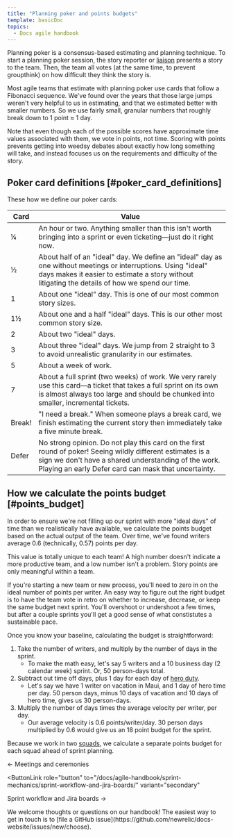 ```yaml
---
title: "Planning poker and points budgets"
template: basicDoc
topics:
  - Docs agile handbook
---
```


Planning poker is a consensus-based estimating and planning technique. To start a planning poker session, the story reporter or [liaison](/docs/agile-handbook/sprint-mechanics/liaisonships/) presents a story to the team. Then, the team all votes (at the same time, to prevent groupthink) on how difficult they think the story is.

Most agile teams that estimate with planning poker use cards that follow a Fibonacci sequence. We've found over the years that those large jumps weren't very helpful to us in estimating, and that we estimated better with smaller numbers. So we use fairly small, granular numbers that roughly break down to 1 point ≈ 1 day.

Note that even though each of the possible scores have approximate time values associated with them, we vote in points, not time. Scoring with points prevents getting into weedsy debates about exactly how long something will take, and instead focuses us on the requirements and difficulty of the story.

## Poker card definitions [#poker_card_definitions]

These how we define our poker cards:

<table>
  <thead>
    <tr>
      <th>Card</th>
      <th>Value</th>
    </tr>
  </thead>
  <tbody>
    <tr>
      <td>¼</td>
      <td>An hour or two. Anything smaller than this isn't worth bringing into a sprint or even ticketing—just do it right now.</td>
    </tr>
    <tr>
      <td>½</td>
      <td>About half of an "ideal" day. We define an "ideal" day as one without meetings or interruptions. Using "ideal" days makes it easier to estimate a story without litigating the details of how we spend our time.</td>
    </tr>
    <tr>
      <td>1</td>
      <td>About one "ideal" day. This is one of our most common story sizes.</td>
    </tr>
    <tr>
      <td>1½</td>
      <td>About one and a half "ideal" days. This is our other most common story size.</td>
    </tr>
    <tr>
      <td>2</td>
      <td>About two "ideal" days.</td>
    </tr>
    <tr>
      <td>3</td>
      <td>About three "ideal" days. We jump from 2 straight to 3 to avoid unrealistic granularity in our estimates.</td>
    </tr>
    <tr>
      <td>5</td>
      <td>About a week of work.</td>
    </tr>
    <tr>
      <td>7</td>
      <td>About a full sprint (two weeks) of work. We very rarely use this card—a ticket that takes a full sprint on its own is almost always too large and should be chunked into smaller, incremental tickets.</td>
    </tr>
    <tr>
      <td>Break!</td>
      <td>"I need a break." When someone plays a break card, we finish estimating the current story then immediately take a five minute break.</td>
    </tr>
    <tr>
      <td>Defer</td>
      <td>No strong opinion. Do not play this card on the first round of poker! Seeing wildly different estimates is a sign we don't have a shared understanding of the work. Playing an early Defer card can mask that uncertainty.</td>
    </tr>
  </tbody>
</table>

## How we calculate the points budget [#points_budget]

In order to ensure we're not filling up our sprint with more "ideal days" of time than we realistically have available, we calculate the points budget based on the actual output of the team. Over time, we've found writers average 0.6 (technically, 0.57) points per day.

<Callout variant="tip">
  This value is totally unique to each team! A high number doesn't indicate a more productive team, and a low number isn't a problem. Story points are only meaningful within a team.
  
  If you're starting a new team or new process, you'll need to zero in on the ideal number of points per writer. An easy way to figure out the right budget is to have the team vote in retro on whether to increase, decrease, or keep the same budget next sprint. You'll overshoot or undershoot a few times, but after a couple sprints you'll get a good sense of what constistutes a sustainable pace.
</Callout>

Once you know your baseline, calculating the budget is straightforward:

1. Take the number of writers, and multiply by the number of days in the sprint. 
    - To make the math easy, let's say 5 writers and a 10 business day (2 calendar week) sprint. Or, 50 person-days total.
2. Subtract out time off days, plus 1 day for each day of [hero duty](/docs/agile-handbook/heroing/what-is-a-hero/).
    - Let's say we have 1 writer on vacation in Maui, and 1 day of hero time per day. 50 person days, minus 10 days of vacation and 10 days of hero time, gives us 30 person-days.
3. Multiply the number of days times the average velocity per writer, per day.
    - Our average velocity is 0.6 points/writer/day. 30 person days multiplied by 0.6 would give us an 18 point budget for the sprint.

Because we work in two [squads](/docs/agile-handbook/key-concepts/agile-sprints-profusion-of-terms/#teams-and-squads), we calculate a separate points budget for each squad ahead of sprint planning.

<ButtonGroup>
  <ButtonLink
  role="button"
  to="/docs/agile-handbook/sprint-mechanics/meetings-and-ceremonies/"
  variant="secondary"
  >
  ← Meetings and ceremonies
  </ButtonLink>

  <ButtonLink
  role="button"
  to="/docs/agile-handbook/sprint-mechanics/sprint-workflow-and-jira-boards/"
  variant="secondary"
  >
  Sprint workflow and Jira boards →
  </ButtonLink>
</ButtonGroup>

<Callout variant="tip">
We welcome thoughts or questions on our handbook! The easiest way to get in touch is to [file a GitHub issue](https://github.com/newrelic/docs-website/issues/new/choose).
</Callout>
